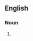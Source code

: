 {{also|grabbags|grab bags}}

==English==

===Noun===
{{head|en|noun form}}

# {{plural of|grab-bag|lang=en}}